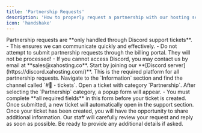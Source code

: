 ```yaml
---
title: 'Partnership Requests'
description: 'How to properly request a partnership with our hosting service.'
icon: 'handshake'
---
```


<Danger>
    Partnership requests are **only handled through Discord support tickets**.  
    - This ensures we can communicate quickly and effectively.  
    - Do not attempt to submit partnership requests through the billing portal. They will not be processed!  
    - If you cannot access Discord, you may contact us by email at **sales@xahosting.co**.
</Danger>

<Steps>
  <Step title="Join our Discord">
    Start by joining our **[Discord server](https://discord.xahosting.com/)**.  
    This is the required platform for all partnership requests.  
  </Step>
  <Step title="Open a Support Ticket">
    Navigate to the `Information` section and find the channel called `#🎫・tickets`.  
    Open a ticket with category `Partnership`.  
  </Step>
  <Step title="Complete the Popup Form">
    After selecting the `Partnership` category, a popup form will appear.  
    - You must complete **all required fields** in this form before your ticket is created.  
    Once submitted, a new ticket will automatically open in the support section.  
  </Step>
  <Step title="Provide Partnership Details">
    Once your ticket has been created, you will have the opportunity to share additional information.  
</Step>
  <Step title="Staff Review">
    Our staff will carefully review your request and reply as soon as possible.  
    Be ready to provide any additional details if asked.  
  </Step>
</Steps>
